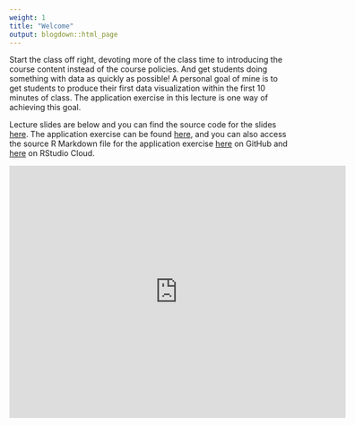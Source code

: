 ```yaml
---
weight: 1
title: "Welcome"
output: blogdown::html_page
---
```


Start the class off right, devoting more of the class time to introducing the 
course content instead of the course policies. And get students doing something 
with data as quickly as possible! A personal goal of mine is to get students to
produce their first data visualization within the first 10 minutes of class. The 
application exercise in this lecture is one way of achieving this goal.

Lecture slides are below and you can find the source code for the slides  [here](https://github.com/rstudio-education/datascience-box/tree/master/slides/u0_d01-welcome). 
The application exercise can be found [here](/appex/ae-01-un-votes/ae-01-un-votes.html), and 
you can also access the source R Markdown file for the application exercise 
[here](https://github.com/rstudio-education/datascience-box/tree/master/appex/ae-01-un-votes) on GitHub 
and [here](https://rstudio.cloud/spaces/1655/project/32445) on RStudio Cloud.

<center>
<iframe src="https://datasciencebox.org/slides/u0_d01-welcome/u0_d01-welcome.html#1" width="600" height="450" frameborder="0"></iframe>
</center>
